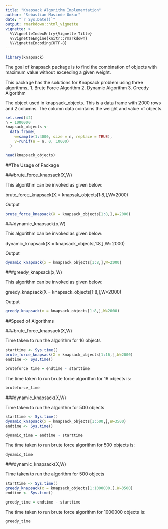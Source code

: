 ```yaml
---
title: "Knapsack Algorithm Implementation"
author: "Sebastian Masinde Omkar"
date: "`r Sys.Date()`"
output: rmarkdown::html_vignette
vignette: >
  %\VignetteIndexEntry{Vignette Title}
  %\VignetteEngine{knitr::rmarkdown}
  %\VignetteEncoding{UTF-8}
---
```


```r
library(knapsack)
```

The goal of knapsack package is to find the combination of objects with maximum value without exceeding a given weight. 

This package has the solutions for Knapsack problem using three algorithms.
1. Brute Force Algorithm
2. Dynamic Algorithm
3. Greedy Algorithm

The object used in knapsack_objects. This is a data frame with 2000 rows and 2 columns. The column data cointains the weight and value of objects.

```r
set.seed(42)
n = 1000000
knapsack_objects <-
  data.frame(
    w=sample(1:4000, size = n, replace = TRUE),
    v=runif(n = n, 0, 10000)
  )
```


```r
head(knapsack_objects)
```



##The Usage of Package

###brute_force_knapsack(X,W)

This algorithm can be invoked as given below:

brute_force_knapsack(X = knapsak_objects[1:8,],W=2000)

Output

```r
brute_force_knapsack(X = knapsack_objects[1:8,],W=2000)

```

###dynamic_knapsack(x,W)

This algorithm can be invoked as given below:

dynamic_knapsack(X = knapsack_objects[1:8,],W=2000)

Output

```r
dynamic_knapsack(x = knapsack_objects[1:8,],W=2000)

```


###greedy_knapsack(x,W)

This algorithm can be invoked as given below:

greedy_knapsack(X = knapsack_objects[1:8,],W=2000)

Output

```r
greedy_knapsack(x = knapsack_objects[1:8,],W=2000)

```

##Speed of Algorithms

###brute_force_knapsack(X,W)

Time taken to run the algorithm for 16 objects

```r
starttime <- Sys.time()
brute_force_knapsack(X = knapsack_objects[1:16,],W=2000)
endtime <- Sys.time()

bruteforce_time = endtime - starttime
```

The time taken to run brute force algorithm for 16 objects is: 

```r
bruteforce_time
```


###dynamic_knapsack(X,W)

Time taken to run the algorithm for 500 objects

```r
starttime <- Sys.time()
dynamic_knapsack(x = knapsack_objects[1:500,],W=3500)
endtime <- Sys.time()

dynamic_time = endtime - starttime
```

The time taken to run brute force algorithm for 500 objects is: 

```r
dynamic_time
```


###dynamic_knapsack(X,W)

Time taken to run the algorithm for 500 objects

```r
starttime <- Sys.time()
greedy_knapsack(x = knapsack_objects[1:1000000,],W=3500)
endtime <- Sys.time()

greedy_time = endtime - starttime
```

The time taken to run brute force algorithm for 1000000 objects is: 

```r
greedy_time
```
